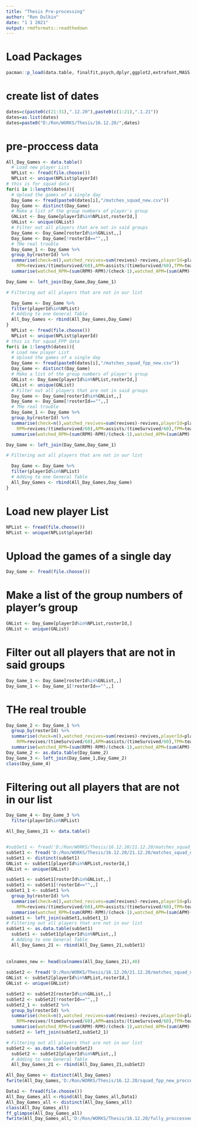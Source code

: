 ---
title: "Thesis Pre-processing"
author: "Ron Dulkin"
date: "1 1 2021"
output: rmdformats::readthedown
---

# Load Packages

```{r}
pacman::p_load(data.table, finalfit,psych,dplyr,ggplot2,extrafont,MASS,ggiraph,lmerTest,tidyverse,performance,stats,readr)
```

# create list of dates

```{r}
dates=c(paste0(c(21:31),".12.20"),paste0(c(1:21),".1.21"))
dates=as.list(dates)
dates=paste0("D:/Ron/WORKS/Thesis/16.12.20/",dates)
```

# pre-proccess data

```{r}
All_Day_Games <- data.table()
  # Load new player List
  NPList <- fread(file.choose())
  NPList <- unique(NPList$playerId)
# this is for squad data
for(i in 1:length(dates)){
  # Upload the games of a single day
  Day_Game <- fread(paste0(dates[i],"/matches_squad_new.csv"))
  Day_Game <- distinct(Day_Game)
  # Make a list of the group numbers of player's group
  GNList <- Day_Game[playerId%in%NPList,rosterId,]
  GNList <- unique(GNList)
  # Filter out all players that are not in said groups
  Day_Game <- Day_Game[rosterId%in%GNList,,]
  Day_Game <- Day_Game[!rosterId=="",,]
  # THe real trouble
  Day_Game_1 <- Day_Game %>%
  group_by(rosterId) %>% 
  summarise(check=n(),watched_revives=sum(revives)-revives,playerId=playerId,watched_teamKills=sum(teamKills)-teamKills,watched_assists=sum(assists)-assists,
    RPM=revives/(timeSurvived/60),APM=assists/(timeSurvived/60),TPM=teamKills/(timeSurvived/60)) %>% 
  summarise(watched_RPM=(sum(RPM)-RPM)/(check-1),watched_APM=(sum(APM)-APM)/(check-1),watched_TPM=(sum(TPM)-TPM)/(check-1),check=check,watched_teamKills=watched_teamKills,watched_assists=watched_assists,watched_revives=watched_revives,playerId=playerId,rosterId=rosterId)

Day_Game <- left_join(Day_Game,Day_Game_1)

# Filtering out all players that are not in our list

  Day_Game <- Day_Game %>% 
  filter(playerId%in%NPList)
  # Adding to one General Table
  All_Day_Games <- rbind(All_Day_Games,Day_Game)
}
  NPList <- fread(file.choose())
  NPList <- unique(NPList$playerId)
# this is for squad_FPP data
for(i in 1:length(dates)){
  # Load new player List
  # Upload the games of a single day
  Day_Game <- fread(paste0(dates[i],"/matches_squad_fpp_new.csv"))
  Day_Game <- distinct(Day_Game)
  # Make a list of the group numbers of player's group
  GNList <- Day_Game[playerId%in%NPList,rosterId,]
  GNList <- unique(GNList)
  # Filter out all players that are not in said groups
  Day_Game <- Day_Game[rosterId%in%GNList,,]
  Day_Game <- Day_Game[!rosterId=="",,]
  # THe real trouble
  Day_Game_1 <- Day_Game %>%
  group_by(rosterId) %>% 
  summarise(check=n(),watched_revives=sum(revives)-revives,playerId=playerId,watched_teamKills=sum(teamKills)-teamKills,watched_assists=sum(assists)-assists,
    RPM=revives/(timeSurvived/60),APM=assists/(timeSurvived/60),TPM=teamKills/(timeSurvived/60)) %>% 
  summarise(watched_RPM=(sum(RPM)-RPM)/(check-1),watched_APM=(sum(APM)-APM)/(check-1),watched_TPM=(sum(TPM)-TPM)/(check-1),check=check,watched_teamKills=watched_teamKills,watched_assists=watched_assists,watched_revives=watched_revives,playerId=playerId,rosterId=rosterId)

Day_Game <- left_join(Day_Game,Day_Game_1)

# Filtering out all players that are not in our list

  Day_Game <- Day_Game %>% 
  filter(playerId%in%NPList)
  # Adding to one General Table
  All_Day_Games <- rbind(All_Day_Games,Day_Game)
}
```




# Load new player List
```{r}
NPList <- fread(file.choose())
NPList <- unique(NPList$playerId)
```

# Upload the games of a single day

```{r}
Day_Game <- fread(file.choose())
```

# Make a list of the group numbers of player's group
```{r}
GNList <- Day_Game[playerId%in%NPList,rosterId,]
GNList <- unique(GNList)
```

# Filter out all players that are not in said groups

```{r}
Day_Game_1 <- Day_Game[rosterId%in%GNList,,]
Day_Game_1 <- Day_Game_1[!rosterId=="",,]
```

# THe real trouble

```{r}
Day_Game_2 <- Day_Game_1 %>%
  group_by(rosterId) %>% 
  summarise(check=n(),watched_revives=sum(revives)-revives,playerId=playerId,watched_teamKills=sum(teamKills)-teamKills,watched_assists=sum(assists)-assists,
    RPM=revives/(timeSurvived/60),APM=assists/(timeSurvived/60),TPM=teamKills/(timeSurvived/60)) %>% 
  summarise(watched_RPM=(sum(RPM)-RPM)/(check-1),watched_APM=(sum(APM)-APM)/(check-1),watched_TPM=(sum(TPM)-TPM)/(check-1),check=check,watched_teamKills=watched_teamKills,watched_assists=watched_assists,watched_revives=watched_revives,playerId=playerId,rosterId=rosterId)
Day_Game_2 <- as.data.table(Day_Game_2)
Day_Game_3 <- left_join(Day_Game_1,Day_Game_2)
class(Day_Game_4)
```
# Filtering out all players that are not in our list

```{r}
Day_Game_4 <- Day_Game_3 %>% 
  filter(playerId%in%NPList)
```
```{r}
All_Day_Games_21 <- data.table()


#subSet1 <- fread('D:/Ron/WORKS/Thesis/16.12.20/21.12.20/matches_squad_new.csv',nrows=5000000,header = TRUE)
subSet1 <- fread('D:/Ron/WORKS/Thesis/16.12.20/21.12.20/matches_squad_new.csv',skip = 60000000,nrows = 5000000,col.names=colnames_new)
subSet1 <- distinct(subSet1)
GNList <- subSet1[playerId%in%NPList,rosterId,]
GNList <- unique(GNList)

subSet1 <- subSet1[rosterId%in%GNList,,]
subSet1 <- subSet1[!rosterId=="",,]
subSet1_1 <- subSet1 %>%
  group_by(rosterId) %>% 
  summarise(check=n(),watched_revives=sum(revives)-revives,playerId=playerId,watched_teamKills=sum(teamKills)-teamKills,watched_assists=sum(assists)-assists,
    RPM=revives/(timeSurvived/60),APM=assists/(timeSurvived/60),TPM=teamKills/(timeSurvived/60)) %>% 
  summarise(watched_RPM=(sum(RPM)-RPM)/(check-1),watched_APM=(sum(APM)-APM)/(check-1),watched_TPM=(sum(TPM)-TPM)/(check-1),check=check,watched_teamKills=watched_teamKills,watched_assists=watched_assists,watched_revives=watched_revives,playerId=playerId,rosterId=rosterId)
subSet1 <- left_join(subSet1,subSet1_1)
# Filtering out all players that are not in our list
subSet1 <- as.data.table(subSet1)
  subSet1 <- subSet1[playerId%in%NPList,,]
  # Adding to one General Table
  All_Day_Games_21 <- rbind(All_Day_Games_21,subSet1)
  
  
colnames_new <- head(colnames(All_Day_Games_21),40)
    
subSet2 <- fread('D:/Ron/WORKS/Thesis/16.12.20/21.12.20/matches_squad_new.csv',skip = 20000000,nrows = 5000000,col.names=colnames_new)
GNList <- subSet2[playerId%in%NPList,rosterId,]
GNList <- unique(GNList)

subSet2 <- subSet2[rosterId%in%GNList,,]
subSet2 <- subSet2[!rosterId=="",,]
subSet2_1 <- subSet2 %>%
  group_by(rosterId) %>% 
  summarise(check=n(),watched_revives=sum(revives)-revives,playerId=playerId,watched_teamKills=sum(teamKills)-teamKills,watched_assists=sum(assists)-assists,
    RPM=revives/(timeSurvived/60),APM=assists/(timeSurvived/60),TPM=teamKills/(timeSurvived/60)) %>% 
  summarise(watched_RPM=(sum(RPM)-RPM)/(check-1),watched_APM=(sum(APM)-APM)/(check-1),watched_TPM=(sum(TPM)-TPM)/(check-1),check=check,watched_teamKills=watched_teamKills,watched_assists=watched_assists,watched_revives=watched_revives,playerId=playerId,rosterId=rosterId)
subSet2 <- left_join(subSet2,subSet2_1)

# Filtering out all players that are not in our list
subSet2 <- as.data.table(subSet2)
  subSet2 <- subSet2[playerId%in%NPList,,]
  # Adding to one General Table
  All_Day_Games_21 <- rbind(All_Day_Games_21,subSet2)
```
```{r}
All_Day_Games <- distinct(All_Day_Games)
fwrite(All_Day_Games,'D:/Ron/WORKS/Thesis/16.12.20/squad_fpp_new_proccessed_new.csv')
```

```{r}
Data1 <- fread(file.choose())
All_Day_Games_all <-rbind(All_Day_Games_all,Data1)
All_Day_Games_all <- distinct(All_Day_Games_all)
class(All_Day_Games_all)
ff_glimpse(All_Day_Games_all)
fwrite(All_Day_Games_all,'D:/Ron/WORKS/Thesis/16.12.20/fully_proccessed_new.csv')
```

